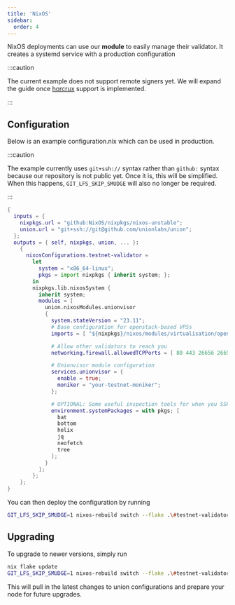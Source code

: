 ```yaml
---
title: 'NixOS'
sidebar:
  order: 4
---
```


NixOS deployments can use our **module** to easily manage their validator. It creates a systemd service with a production configuration

:::caution

The current example does not support remote signers yet. We will expand the guide once [horcrux](https://github.com/strangelove-ventures/horcrux) support is implemented.

:::

## Configuration

Below is an example configuration.nix which can be used in production.

:::caution

The example currently uses `git+ssh://` syntax rather than `github:` syntax because our repository is not public yet. Once it is, this will be simplified. When this happens, `GIT_LFS_SKIP_SMUDGE` will also no longer be required.

:::

```nix
{
  inputs = {
    nixpkgs.url = "github:NixOS/nixpkgs/nixos-unstable";
    union.url = "git+ssh://git@github.com/unionlabs/union";
  };
  outputs = { self, nixpkgs, union, ... }:
    {
      nixosConfigurations.testnet-validator =
        let
          system = "x86_64-linux";
          pkgs = import nixpkgs { inherit system; };
        in
        nixpkgs.lib.nixosSystem {
          inherit system;
          modules = [
            union.nixosModules.unionvisor
            {
              system.stateVersion = "23.11";
              # Base configuration for openstack-based VPSs
              imports = [ "${nixpkgs}/nixos/modules/virtualisation/openstack-config.nix" ];

              # Allow other validators to reach you
              networking.firewall.allowedTCPPorts = [ 80 443 26656 26657 ];

              # Unionvisor module configuration
              services.unionvisor = {
                enable = true;
                moniker = "your-testnet-moniker";
              };

              # OPTIONAL: Some useful inspection tools for when you SSH into your validator
              environment.systemPackages = with pkgs; [
                bat
                bottom
                helix
                jq
                neofetch
                tree
              ];
            }
          ];
        };
    };
}
```

You can then deploy the configuration by running

```sh frame="none"
GIT_LFS_SKIP_SMUDGE=1 nixos-rebuild switch --flake .\#testnet-validator --target-host user@validator.domain -L
```

## Upgrading

To upgrade to newer versions, simply run

```sh frame="none"
nix flake update
GIT_LFS_SKIP_SMUDGE=1 nixos-rebuild switch --flake .\#testnet-validator --target-host user@validator.domain -L
```

This will pull in the latest changes to union configurations and prepare your node for future upgrades.
